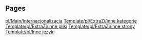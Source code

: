
== Pages ==
[[pl/Main/Internacjonalizacja]]
[[Template/pl/ExtraZi/inne kategorie]]
[[Template/pl/ExtraZi/inne pliki]]
[[Template/pl/ExtraZi/inne strony]]
[[Template/pl/Inne języki]]
